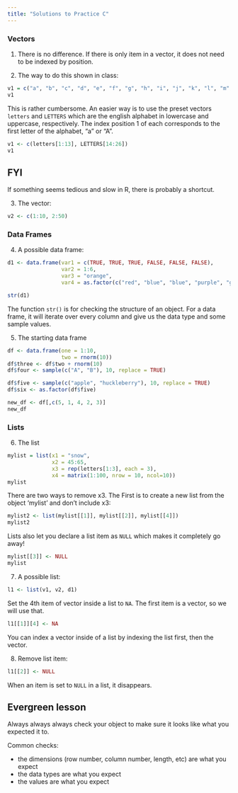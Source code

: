 ```yaml
---
title: "Solutions to Practice C"
---
```


### Vectors

(@) There is no difference. If there is only item in a vector, it does not need to be indexed by position. 

(@) The way to do this shown in class:
```r
v1 = c("a", "b", "c", "d", "e", "f", "g", "h", "i", "j", "k", "l", "m", "N", "O", "P", "Q", "R", "S", "T", "U", "V", "W", "X", "Y", "Z")
v1
```

This is rather cumbersome. An easier way is to use the preset vectors `letters` and `LETTERS` which are the english alphabet in lowercase and uppercase, respectively. The index position 1 of each corresponds to the first letter of the alphabet, "a" or "A". 

```r
v1 <- c(letters[1:13], LETTERS[14:26])
v1
```

::: {.callout-note}
## FYI

If something seems tedious and slow in R, there is probably a shortcut.
:::

(@) The vector:

```r
v2 <- c(1:10, 2:50)
```


### Data Frames


(@) A possible data frame: 

```r
d1 <- data.frame(var1 = c(TRUE, TRUE, TRUE, FALSE, FALSE, FALSE),
                 var2 = 1:6,
                 var3 = "orange",
                 var4 = as.factor(c("red", "blue", "blue", "purple", "green", "green")))

str(d1)
```
The function `str()` is for checking the structure of an object. For a data frame, it will iterate over every column and give us the data type and some sample values. 

(@) The starting data frame

```r
df <- data.frame(one = 1:10,
                 two = rnorm(10))
df$three <- df$two + rnorm(10)
df$four <- sample(c("A", "B"), 10, replace = TRUE)
```

```r
df$five <- sample(c("apple", "huckleberry"), 10, replace = TRUE)
df$six <- as.factor(df$five)
```

```r
new_df <- df[,c(5, 1, 4, 2, 3)]
new_df
```


### Lists

(@) The list

```r
mylist = list(x1 = "snow", 
              x2 = 45:65, 
              x3 = rep(letters[1:3], each = 3), 
              x4 = matrix(1:100, nrow = 10, ncol=10))
mylist
```

There are two ways to remove x3. The First is to create a new list from the object 'mylist' and don't include x3:

```r
mylist2 <- list(mylist[[1]], mylist[[2]], mylist[[4]])
mylist2
```

Lists also let you declare a list item as `NULL` which makes it completely go away!

```r
mylist[[3]] <- NULL
mylist
```


(@) A possible list:

```r
l1 <- list(v1, v2, d1)
```

Set the 4th item of vector inside a list to `NA`. The first item is a vector, so we will use that. 
```r
l1[[1]][4] <- NA
```

You can index a vector inside of a list by indexing the list first, then the vector. 

(@) Remove list item: 
```r
l1[[2]] <- NULL
```
When an item is set to `NULL` in a list, it disappears. 


::: callout-tip       
## Evergreen lesson

Always always always check your object to make sure it looks like what you expected it to.

Common checks: 

  * the dimensions (row number, column number, length, etc) are what you expect
  * the data types are what you expect
  * the values are what you expect

:::
  

